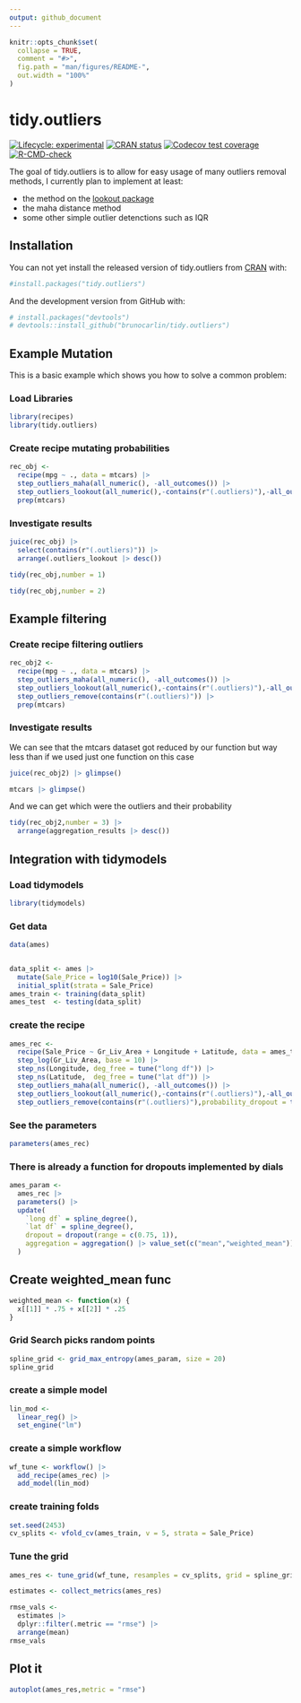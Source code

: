 ```yaml
---
output: github_document
---
```


<!-- README.md is generated from README.Rmd. Please edit that file -->

```r
knitr::opts_chunk$set(
  collapse = TRUE,
  comment = "#>",
  fig.path = "man/figures/README-",
  out.width = "100%"
)
```

# tidy.outliers

<!-- badges: start -->
[![Lifecycle: experimental](https://img.shields.io/badge/lifecycle-experimental-orange.svg)](https://www.tidyverse.org/lifecycle/#experimental)
[![CRAN status](https://www.r-pkg.org/badges/version/tidy.outliers)](https://CRAN.R-project.org/package=tidy.outliers)
[![Codecov test coverage](https://codecov.io/gh/brunocarlin/tidy.outliers/branch/master/graph/badge.svg)](https://codecov.io/gh/brunocarlin/tidy.outliers?branch=master)
[![R-CMD-check](https://github.com/brunocarlin/tidy.outliers/workflows/R-CMD-check/badge.svg)](https://github.com/brunocarlin/tidy.outliers/actions)
<!-- badges: end -->

The goal of tidy.outliers is to allow for easy usage of many outliers removal methods, I currently plan to implement at least:


-   the method on the [lookout package](https://github.com/Sevvandi/lookout)
-   the maha distance method
-   some other simple outlier detenctions such as IQR



## Installation

You can not yet install the released version of tidy.outliers from [CRAN](https://CRAN.R-project.org) with:

``` r
#install.packages("tidy.outliers")
```

And the development version from GitHub with:

```r
# install.packages("devtools")
# devtools::install_github("brunocarlin/tidy.outliers")
```


## Example Mutation

This is a basic example which shows you how to solve a common problem:


### Load Libraries

```r
library(recipes)
library(tidy.outliers)
```


### Create recipe mutating probabilities

```r
rec_obj <-
  recipe(mpg ~ ., data = mtcars) |>
  step_outliers_maha(all_numeric(), -all_outcomes()) |>
  step_outliers_lookout(all_numeric(),-contains(r"(.outliers)"),-all_outcomes()) |> 
  prep(mtcars)
```


### Investigate results

```r
juice(rec_obj) |> 
  select(contains(r"(.outliers)")) |> 
  arrange(.outliers_lookout |> desc())
```

```r
tidy(rec_obj,number = 1)
```
```r
tidy(rec_obj,number = 2)
```

## Example filtering

### Create recipe filtering outliers

```r
rec_obj2 <-
  recipe(mpg ~ ., data = mtcars) |>
  step_outliers_maha(all_numeric(), -all_outcomes()) |>
  step_outliers_lookout(all_numeric(),-contains(r"(.outliers)"),-all_outcomes()) |> 
  step_outliers_remove(contains(r"(.outliers)")) |> 
  prep(mtcars)
```


### Investigate results 

We can see that the mtcars dataset got reduced by our function but way less than if we used just one function on this case

```r
juice(rec_obj2) |> glimpse()
```
```r
mtcars |> glimpse()
```

And we can get which were the outliers and their probability

```r
tidy(rec_obj2,number = 3) |> 
  arrange(aggregation_results |> desc())
```

## Integration with tidymodels

### Load tidymodels

```r
library(tidymodels)
```

### Get data
```r
data(ames)


data_split <- ames |>
  mutate(Sale_Price = log10(Sale_Price)) |>
  initial_split(strata = Sale_Price)
ames_train <- training(data_split)
ames_test  <- testing(data_split)
```


### create the recipe

```r
ames_rec <- 
  recipe(Sale_Price ~ Gr_Liv_Area + Longitude + Latitude, data = ames_train) |> 
  step_log(Gr_Liv_Area, base = 10) |> 
  step_ns(Longitude, deg_free = tune("long df")) |> 
  step_ns(Latitude,  deg_free = tune("lat df")) |> 
  step_outliers_maha(all_numeric(), -all_outcomes()) |>
  step_outliers_lookout(all_numeric(),-contains(r"(.outliers)"),-all_outcomes()) |> 
  step_outliers_remove(contains(r"(.outliers)"),probability_dropout = tune("dropout"),aggregation_function = tune("aggregation"))

```

### See the parameters

```r
parameters(ames_rec)
```

### There is already a function for dropouts implemented by dials

```r
ames_param <- 
  ames_rec |> 
  parameters() |> 
  update(
    `long df` = spline_degree(), 
    `lat df` = spline_degree(),
    dropout = dropout(range = c(0.75, 1)),
    aggregation = aggregation() |> value_set(c("mean","weighted_mean"))
  )
```

## Create weighted_mean func

```r
weighted_mean <- function(x) {
  x[[1]] * .75 + x[[2]] * .25
}
```


### Grid Search picks random points

```r
spline_grid <- grid_max_entropy(ames_param, size = 20)
spline_grid
```



### create a simple model

```r
lin_mod <-
  linear_reg() |>
  set_engine("lm")
```

### create a simple workflow   

```r

wf_tune <- workflow() |>
  add_recipe(ames_rec) |> 
  add_model(lin_mod)
```

### create training folds

```r
set.seed(2453)
cv_splits <- vfold_cv(ames_train, v = 5, strata = Sale_Price)
```


### Tune the grid

```r
ames_res <- tune_grid(wf_tune, resamples = cv_splits, grid = spline_grid)
```


```r

estimates <- collect_metrics(ames_res)

rmse_vals <- 
  estimates |> 
  dplyr::filter(.metric == "rmse") |> 
  arrange(mean)
rmse_vals
```

## Plot it

```r
autoplot(ames_res,metric = "rmse")
```
